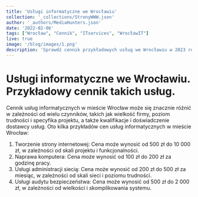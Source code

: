 ```yaml
---
title: 'Usługi informatyczne we Wrocławiu'
collection: '_collections/StronyWWW.json'
author: '_authors/MediaHunters.json'
date: '2022-02-06'
tags: ["Wrocław", "Cennik", "ITservices", "WrocławIT"]
live: true
image: '/blog/images/1.png'
description: 'Sprawdź cennik przykładowych usług we Wrocławiu w 2023 roku.'
---
```


# Usługi informatyczne we Wrocławiu. Przykładowy cennik takich usług.

Cennik usług informatycznych w mieście Wrocław może się znacznie różnić w zależności od wielu
czynników, takich jak wielkość firmy, poziom trudności i specyfika projektu, a także kwalifikacje i
doświadczenie dostawcy usług. Oto kilka przykładów cen usług informatycznych w mieście Wrocław:


1. Tworzenie strony internetowej: Cena może wynosić od 500 zł do 10 000 zł, w zależności od
skali projektu i funkcjonalności.
2. Naprawa komputera: Cena może wynosić od 100 zł do 200 zł za godzinę pracy.
3. Usługi administracji siecią: Cena może wynosić od 200 zł do 500 zł za miesiąc, w zależności od
skali sieci i poziomu trudności.
4. Usługi audytu bezpieczeństwa: Cena może wynosić od 500 zł do 2 000 zł, w zależności od
wielkości i skomplikowania systemu.